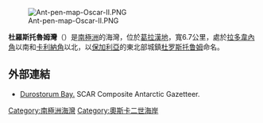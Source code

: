 [[Image:Ant-pen-map-Oscar-II.PNG|thumb]]

'''杜羅斯托魯姆灣'''（{{lang-en|Durostorum Bay}}）是[[南極洲|南極洲]]的海灣，位於[[葛拉漢地|葛拉漢地]]，寬6.7公里，處於[[拉多韋內角|拉多韋內角]]以南和[[卡利納角|卡利納角]]以北，以[[保加利亞|保加利亞]]的東北部城鎮[[锡利斯特拉|杜罗斯托鲁姆]]命名。

{{coord|65|31|40|S|61|53|50|W|display=title}}

==外部連結==
* [https://data.aad.gov.au/aadc/gaz/scar/display_name.cfm?gaz_id=137600 Durostorum Bay.] {{Wayback|url=https://data.aad.gov.au/aadc/gaz/scar/display_name.cfm?gaz_id=137600 |date=20170922101122 }} SCAR Composite Antarctic Gazetteer.

{{DEFAULTSORT:Durostorum Bay}}
[[Category:南極洲海灣|Category:南極洲海灣]]
[[Category:奧斯卡二世海岸|Category:奧斯卡二世海岸]]


{{OscarIICoast-geo-stub}}